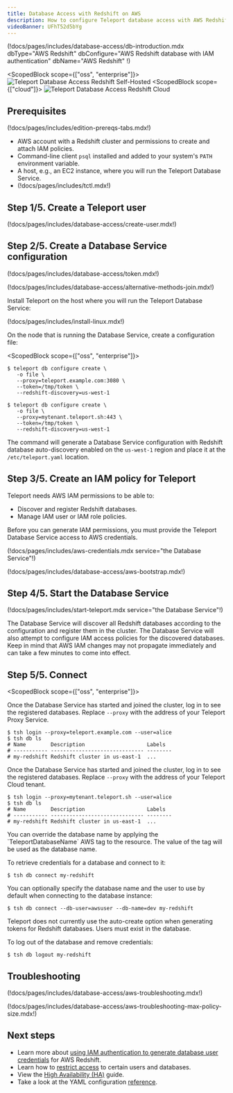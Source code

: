 ```yaml
---
title: Database Access with Redshift on AWS
description: How to configure Teleport database access with AWS Redshift PostgreSQL.
videoBanner: UFhT52d5bYg
---
```


(!docs/pages/includes/database-access/db-introduction.mdx  dbType="AWS Redshift" dbConfigure="AWS Redshift database with IAM authentication" dbName="AWS Redshift" !)

<ScopedBlock scope={["oss", "enterprise"]}>
![Teleport Database Access Redshift Self-Hosted](../../../img/database-access/guides/redshift_selfhosted.png)
</ScopedBlock>
<ScopedBlock scope={["cloud"]}>
![Teleport Database Access Redshift Cloud](../../../img/database-access/guides/redshift_cloud.png)
</ScopedBlock>

## Prerequisites

(!docs/pages/includes/edition-prereqs-tabs.mdx!)

- AWS account with a Redshift cluster and permissions to create and attach IAM
  policies.
- Command-line client `psql` installed and added to your system's `PATH` environment variable.
- A host, e.g., an EC2 instance, where you will run the Teleport Database
  Service.
- (!docs/pages/includes/tctl.mdx!)

## Step 1/5. Create a Teleport user

(!docs/pages/includes/database-access/create-user.mdx!)

## Step 2/5. Create a Database Service configuration

(!docs/pages/includes/database-access/token.mdx!)

(!docs/pages/includes/database-access/alternative-methods-join.mdx!)

Install Teleport on the host where you will run the Teleport Database Service:

(!docs/pages/includes/install-linux.mdx!)

On the node that is running the Database Service, create a configuration file:

<ScopedBlock scope={["oss", "enterprise"]}>

```code
$ teleport db configure create \
   -o file \
   --proxy=teleport.example.com:3080 \
   --token=/tmp/token \
   --redshift-discovery=us-west-1
```

</ScopedBlock>
<ScopedBlock scope={["cloud"]}>

```code
$ teleport db configure create \
   -o file \
   --proxy=mytenant.teleport.sh:443 \
   --token=/tmp/token \
   --redshift-discovery=us-west-1
```

</ScopedBlock>

The command will generate a Database Service configuration with Redshift
database auto-discovery enabled on the `us-west-1` region and place it at the
`/etc/teleport.yaml` location.

## Step 3/5. Create an IAM policy for Teleport

Teleport needs AWS IAM permissions to be able to:

- Discover and register Redshift databases.
- Manage IAM user or IAM role policies.

Before you can generate IAM permissions, you must provide the Teleport Database
Service access to AWS credentials.

(!docs/pages/includes/aws-credentials.mdx service="the Database Service"!)

(!docs/pages/includes/database-access/aws-bootstrap.mdx!)

## Step 4/5. Start the Database Service

(!docs/pages/includes/start-teleport.mdx service="the Database Service"!)

The Database Service will discover all Redshift databases according to the configuration
and register them in the cluster. The Database Service will also attempt to configure IAM
access policies for the discovered databases. Keep in mind that AWS IAM changes
may not propagate immediately and can take a few minutes to come into effect.

## Step 5/5. Connect

<ScopedBlock scope={["oss", "enterprise"]}>

Once the Database Service has started and joined the cluster, log in to see the
registered databases. Replace `--proxy` with the address of your Teleport Proxy
Service.

```code
$ tsh login --proxy=teleport.example.com --user=alice
$ tsh db ls
# Name        Description                    Labels
# ----------- ------------------------------ --------
# my-redshift Redshift cluster in us-east-1  ...
```

</ScopedBlock>
<ScopedBlock scope={["cloud"]}>

Once the Database Service has started and joined the cluster, log in to see the
registered databases. Replace `--proxy` with the address of your Teleport Cloud
tenant.

```code
$ tsh login --proxy=mytenant.teleport.sh --user=alice
$ tsh db ls
# Name        Description                    Labels
# ----------- ------------------------------ --------
# my-redshift Redshift cluster in us-east-1  ...
```

</ScopedBlock>

<Admonition type="note" title="Note">
  You can override the database name by applying the `TeleportDatabaseName` AWS tag to the resource. The value of the tag will be used as the database name.
</Admonition>

To retrieve credentials for a database and connect to it:

```code
$ tsh db connect my-redshift
```

You can optionally specify the database name and the user to use by default
when connecting to the database instance:

```code
$ tsh db connect --db-user=awsuser --db-name=dev my-redshift
```

<Admonition type="note" title="Database users must exist">
  Teleport does not currently use the auto-create option when generating
  tokens for Redshift databases. Users must exist in the database.
</Admonition>

To log out of the database and remove credentials:

```code
$ tsh db logout my-redshift
```

## Troubleshooting

(!docs/pages/includes/database-access/aws-troubleshooting.mdx!)

(!docs/pages/includes/database-access/aws-troubleshooting-max-policy-size.mdx!)

## Next steps

- Learn more about [using IAM authentication to generate database user
  credentials](https://docs.aws.amazon.com/redshift/latest/mgmt/generating-user-credentials.html) for AWS Redshift.
- Learn how to [restrict access](../rbac.mdx) to certain users and databases.
- View the [High Availability (HA)](../guides/ha.mdx) guide.
- Take a look at the YAML configuration [reference](../reference/configuration.mdx).
